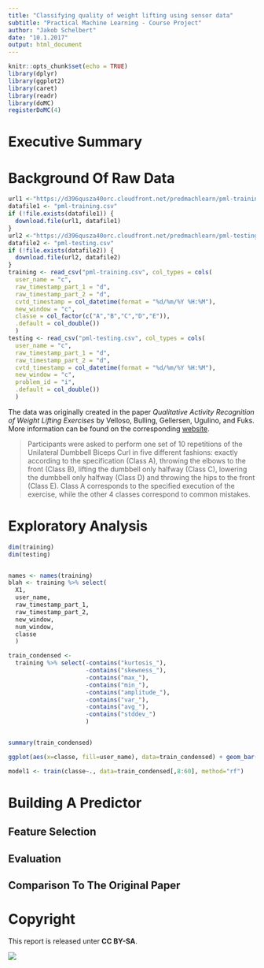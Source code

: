 ```yaml
---
title: "Classifying quality of weight lifting using sensor data"
subtitle: "Practical Machine Learning - Course Project"
author: "Jakob Schelbert"
date: "10.1.2017"
output: html_document
---
```


```r
knitr::opts_chunk$set(echo = TRUE)
library(dplyr)
library(ggplot2)
library(caret)
library(readr)
library(doMC)
registerDoMC(4)
```

# Executive Summary

# Background Of Raw Data
```r
url1 <-"https://d396qusza40orc.cloudfront.net/predmachlearn/pml-training.csv"
datafile1 <- "pml-training.csv"
if (!file.exists(datafile1)) {
  download.file(url1, datafile1)
}
url2 <-"https://d396qusza40orc.cloudfront.net/predmachlearn/pml-testing.csv"
datafile2 <- "pml-testing.csv"
if (!file.exists(datafile2)) {
  download.file(url2, datafile2)
}
training <- read_csv("pml-training.csv", col_types = cols(
  user_name = "c",
  raw_timestamp_part_1 = "d",
  raw_timestamp_part_2 = "d",
  cvtd_timestamp = col_datetime(format = "%d/%m/%Y %H:%M"),
  new_window = "c",
  classe = col_factor(c("A","B","C","D","E")),
  .default = col_double())
  )
testing <- read_csv("pml-testing.csv", col_types = cols(
  user_name = "c",
  raw_timestamp_part_1 = "d",
  raw_timestamp_part_2 = "d",
  cvtd_timestamp = col_datetime(format = "%d/%m/%Y %H:%M"),
  new_window = "c",
  problem_id = "i",
  .default = col_double())
  )
```
The data was originally created in the paper *Qualitative Activity Recognition of Weight Lifting Exercises* by Velloso, Bulling, Gellersen, Ugulino, and Fuks.
More information can be found on the corresponding [website](http://groupware.les.inf.puc-rio.br/har). 

> Participants were asked to perform one set of 10 repetitions of the Unilateral Dumbbell Biceps Curl in five different fashions: 
> exactly according to the specification (Class A), throwing the elbows to the front (Class B), lifting the dumbbell only halfway (Class C), lowering the dumbbell only halfway (Class D) and throwing the hips to the front (Class E). 
> Class A  corresponds  to  the  specified  execution  of  the  exercise, while  the  other  4  classes  correspond  to  common  mistakes.

# Exploratory Analysis
```r
dim(training)
dim(testing)


names <- names(training)
blah <- training %>% select(
  X1,
  user_name,
  raw_timestamp_part_1,
  raw_timestamp_part_2,
  new_window,
  num_window,
  classe
  )

train_condensed <-
  training %>% select(-contains("kurtosis_"),
                      -contains("skewness_"),
                      -contains("max_"),
                      -contains("min_"),
                      -contains("amplitude_"),
                      -contains("var_"),
                      -contains("avg_"),
                      -contains("stddev_")
                      )


summary(train_condensed)

ggplot(aes(x=classe, fill=user_name), data=train_condensed) + geom_bar()

model1 <- train(classe~., data=train_condensed[,8:60], method="rf")

```


# Building A Predictor

## Feature Selection

## Evaluation

## Comparison To The Original Paper



# Copyright
This report is released unter **CC BY-SA**.

[![](by-sa.png)](https://creativecommons.org/licenses/by-sa/3.0/)
